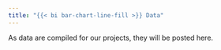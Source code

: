 ```yaml
---
title: "{{< bi bar-chart-line-fill >}} Data"
---
```


<style>
  body, html {
    overflow: hidden;
  }
</style>

As data are compiled for our projects, they will be posted here.
